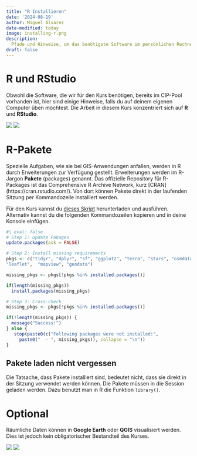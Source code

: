 ```yaml
---
title: "R Installieren"
date: '2024-08-19'
author: Miguel Alvarez
date-modified: today
image: installing-r.png
description:
  Pfade und Hinweise, um das benötigste Software im persönlichen Rechner zu installieren.
draft: false
---
```


# R und RStudio

Obwohl die Software, die wir für den Kurs benötigen, bereits im CIP-Pool vorhanden ist, hier sind einige Hinweise, falls du auf deinem eigenen Computer üben möchtest.
Die Arbeit in diesem Kurs konzentriert sich auf **R** und **RStudio**.

[![](https://img.shields.io/badge/install-R-blue.svg)](https://cran.rstudio.com/)
[![](https://img.shields.io/badge/install-RStudio-blue.svg)](https://posit.co/download/rstudio-desktop/)


# R-Pakete

Spezielle Aufgaben, wie sie bei GIS-Anwendungen anfallen, werden in R durch Erweiterungen zur Verfügung gestellt.
Erweiterungen werden im R-Jargon **Pakete** (packages) genannt.
Das offizielle Repository für R-Packages ist das Comprehensive R Archive Network, kurz [CRAN] (https://cran.rstudio.com/).
Von dort können Pakete direkt in der laufenden Sitzung per Kommandozeile installiert werden.

Für den Kurs kannst du [dieses Skript](install-packages.R) herunterladen und ausführen.
Alternativ kannst du die folgenden Kommandozeilen kopieren und in deine Konsole einfügen.

```r
#| eval: false
# Step 1: Update Pakages
update.packages(ask = FALSE)

# Step 2: Install missing requirements
pkgs <- c("tidyr", "dplyr", "sf", "ggplot2", "terra", "stars", "osmdata",
"leaflet",  "mapview", "geodata")

missing_pkgs <- pkgs[!pkgs %in% installed.packages()]

if(length(missing_pkgs))
  install.packages(missing_pkgs)

# Step 3: Cross-check
missing_pkgs <- pkgs[!pkgs %in% installed.packages()]

if(!length(missing_pkgs)) {
  message("Success!")
} else {
   stop(paste0(c("Following packages were not installed:",
     paste0("  - ", missing_pkgs)), collapse = "\n"))
}
```

::: {.callout-tip}
## Pakete laden nicht vergessen

Die Tatsache, dass Pakete installiert sind, bedeutet nicht, dass sie direkt in der Sitzung verwendet werden können.
Die Pakete müssen in die Session geladen werden.
Dazu benutzt man in R die Funktion `library()`.
:::


# Optional

Räumliche Daten können in **Google Earth** oder **QGIS** visualisiert werden.
Dies ist jedoch kein obligatorischer Bestandteil des Kurses.

[![](https://img.shields.io/badge/install-Google_Earth-blue.svg)](https://www.google.com/intl/de_in/earth/versions/#earth-pro)
[![](https://img.shields.io/badge/install-QGIS-blue.svg)](https://qgis.org/download/)
